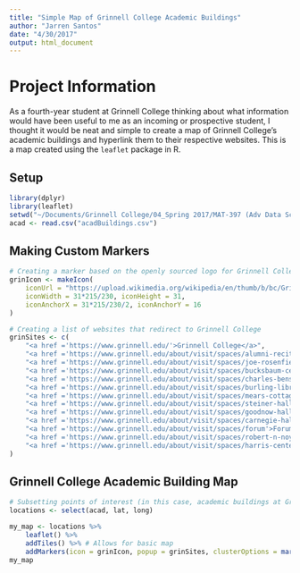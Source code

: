 ```yaml
---
title: "Simple Map of Grinnell College Academic Buildings"
author: "Jarren Santos"
date: "4/30/2017"
output: html_document
---
```


# Project Information
As a fourth-year student at Grinnell College thinking about what information would have been useful to me as an incoming or prospective student, I thought it would be neat and simple to create a map of Grinnell College's academic buildings and hyperlink them to their respective websites.  This is a map created using the `leaflet` package in R.


## Setup

```r
library(dplyr)
library(leaflet)
setwd("~/Documents/Grinnell College/04_Spring 2017/MAT-397 (Adv Data Sci)/Coursera/08_Developing Data Products")
acad <- read.csv("acadBuildings.csv")
```


## Making Custom Markers

```r
# Creating a marker based on the openly sourced logo for Grinnell College
grinIcon <- makeIcon(
    iconUrl = "https://upload.wikimedia.org/wikipedia/en/thumb/b/bc/Grinnell_College_seal.svg/1200px-Grinnell_College_seal.svg.png",
    iconWidth = 31*215/230, iconHeight = 31,
    iconAnchorX = 31*215/230/2, iconAnchorY = 16
)

# Creating a list of websites that redirect to Grinnell College
grinSites <- c(
    "<a href ='https://www.grinnell.edu/'>Grinnell College</a>",
    "<a href ='https://www.grinnell.edu/about/visit/spaces/alumni-recitation-hall-arh'>Alumni Recitation Hall (ARH)</a>",
    "<a href ='https://www.grinnell.edu/about/visit/spaces/joe-rosenfield-%E2%80%9925-center'>Joe Rosenfield '25 Center (JRC)</a>",
    "<a href ='https://www.grinnell.edu/about/visit/spaces/bucksbaum-center-arts'>Bucksbaum Center for the Arts</a>",
    "<a href ='https://www.grinnell.edu/about/visit/spaces/charles-benson-bear-39-recreation-and-athletic-center'>Charles Benson Bear '39 Recreation & Athletic Center</a>",
    "<a href ='https://www.grinnell.edu/about/visit/spaces/burling-library'>Burling Library</a>",
    "<a href ='https://www.grinnell.edu/about/visit/spaces/mears-cottage'>Mears Cottage</a>",
    "<a href ='https://www.grinnell.edu/about/visit/spaces/steiner-hall'>Steiner Hall</a>",
    "<a href ='https://www.grinnell.edu/about/visit/spaces/goodnow-hall'>Goodnow Hall</a>",
    "<a href ='https://www.grinnell.edu/about/visit/spaces/carnegie-hall'>Carnegie Hall</a>",
    "<a href ='https://www.grinnell.edu/about/visit/spaces/forum'>Forum</a>",
    "<a href ='https://www.grinnell.edu/about/visit/spaces/robert-n-noyce-%E2%80%9949-science-center'>Robert N. Noyce '49 Science Center</a>",
    "<a href ='https://www.grinnell.edu/about/visit/spaces/harris-center'>Harris Center</a>"
)
```



## Grinnell College Academic Building Map

```r
# Subsetting points of interest (in this case, academic buildings at Grinnell College)
locations <- select(acad, lat, long)

my_map <- locations %>%
    leaflet() %>%
    addTiles() %>% # Allows for basic map
    addMarkers(icon = grinIcon, popup = grinSites, clusterOptions = markerClusterOptions()) # Adds markers onto map
my_map
```

